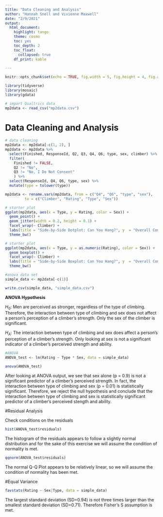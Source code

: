 ```yaml
---
title: "Data Cleaning and Analysis"
author: "Hannah Snell and Vivienne Maxwell"
date: "2/9/2021"
output: 
  html_document:
    highlight: tango
    theme: cosmo
    toc: yes
    toc_depth: 2
    toc_float:
      collapsed: true
    df_print: kable
    
---
```


```r
knitr::opts_chunk$set(echo = TRUE, fig.width = 5, fig.height = 4, fig.align = 'center')

library(tidyverse)
library(mosaic)
library(gdata)

# import Qualtrics data 
mp2data <- read_csv("mp2data.csv")
```

# Data Cleaning and Analysis

```r
# data cleaning 
mp2data <- mp2data[-c(1, 2), ]
mp2data <- mp2data %>% 
  select(Finished, ResponseId, Q2, Q3, Q4, Q6, type, sex, climber) %>% 
  filter( 
    Finished != FALSE, 
    Q2 != "No",
    Q3 != "No, I Do Not Consent" 
    ) %>% 
  select(ResponseId, Q4, Q6, type, sex) %>% 
  mutate(type = tolower(type))

mp2data <- rename.vars(mp2data, from = c("Q4", "Q6", "type", "sex"),
         to = c("Climber", "Rating", "Type", "Sex"))
```

```r
# starter plot
ggplot(mp2data, aes(x = Type, y = Rating, color = Sex)) +
  geom_point() + 
  geom_jitter(width = 0.2, height = 0.1) +
  facet_wrap(~ Climber) +
  labs(title = "Side-by-Side Dotplot: Can You Hang?", y  = "Overall Competency Rating of Climber") + 
  theme_bw()
```

```r
# starter plot
ggplot(mp2data, aes(x = Type, y = as.numeric(Rating), color = Sex)) +
  geom_boxplot() + 
  facet_wrap(~ Climber) +
  labs(title = "Side-by-Side Boxplot: Can You Hang?", y  = "Overall Competency Rating of Climber") + 
  theme_bw()
```

```r
#anova data set
simple_data <- mp2data[-c(1)]
```

```r
write.csv(simple_data, "simple_data.csv")
```

**ANOVA Hypothesis** 

$H_0:$ Men are perceived as stronger, regardless of the type of climbing. Therefore, the interaction between type of climbing and sex does not affect a person's perception of a climber's strength. Only the sex of the climber is significant. 

$H_A:$ The interaction between type of climbing and sex does affect a person's perception of a climber's strength. Only looking at sex is not a significant indicator of a climber's perceived strength and ability.

```r
#ANOVA
ANOVA_test <- lm(Rating ~ Type * Sex, data = simple_data)

anova(ANOVA_test)
```

After looking at ANOVA output, we see that sex alone (p = 0.9) is not a significant predictor of a climber's perceived strength. In fact, the interaction between type of climbing and sex (p = 0.01) is statistically significant. Therefore, we reject the null hypothesis and conclude that the interaction between type of climbing and sex is statistically significant predictor of a climber's perceived stength and ability. 

#Residual Analysis 

Check conditions on the residuals

```r
hist(ANOVA_test$residuals)
```
The histogram of the residuals appears to follow a slightly normal distribution and for the sake of this exercise we will assume the condition of normality is met. 

```r
qqnorm(ANOVA_test$residuals)
```
The normal Q-Q Plot appears to be relatively linear, so we will assume the condition of normality has been met. 


#Equal Variance

```r
favstats(Rating ~ Sex|Type, data = simple_data)
```

The largest standard deviation (SD=0.94) is not three times larger than the smallest standard deviation (SD=0.71). Therefore Fisher's S assumption is met. 